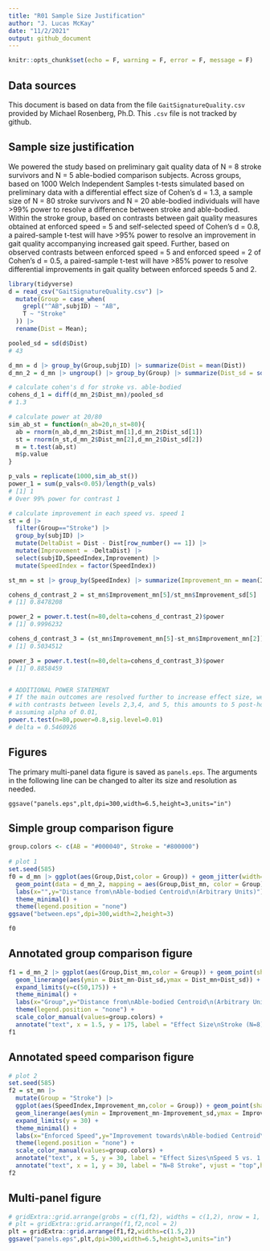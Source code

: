 ```yaml
---
title: "R01 Sample Size Justification"
author: "J. Lucas McKay"
date: "11/2/2021"
output: github_document
---
```


```r
knitr::opts_chunk$set(echo = F, warning = F, error = F, message = F)
```

## Data sources

This document is based on data from the file `GaitSignatureQuality.csv` provided by Michael Rosenberg, Ph.D.
This `.csv` file is not tracked by github.

## Sample size justification

We powered the study based on preliminary gait quality data of N = 8 stroke survivors and N = 5 able-bodied comparison subjects.
Across groups, based on 1000 Welch Independent Samples t-tests simulated based on preliminary data with a differential effect size of Cohen's d = 1.3,
a sample size of N = 80 stroke survivors and N = 20 able-bodied individuals will have >99% power to resolve a difference
between stroke and able-bodied.
Within the stroke group, based on contrasts between gait quality measures obtained at enforced speed = 5 and self-selected speed of Cohen's d = 0.8, a paired-sample t-test will have >95% power to resolve an improvement in gait quality accompanying increased gait speed.
Further, based on observed contrasts between enforced speed = 5 and enforced speed = 2 of Cohen's d = 0.5, a paired-sample t-test will have >85% power to resolve differential improvements in gait quality between enforced speeds 5 and 2.


```r
library(tidyverse)
d = read_csv("GaitSignatureQuality.csv") |> 
  mutate(Group = case_when(
    grepl("^AB",subjID) ~ "AB",
    T ~ "Stroke"
  )) |> 
  rename(Dist = Mean);

pooled_sd = sd(d$Dist)
# 43

d_mn = d |> group_by(Group,subjID) |> summarize(Dist = mean(Dist))
d_mn_2 = d_mn |> ungroup() |> group_by(Group) |> summarize(Dist_sd = sd(Dist), Dist_mn = mean(Dist))

# calculate cohen's d for stroke vs. able-bodied
cohens_d_1 = diff(d_mn_2$Dist_mn)/pooled_sd
# 1.3

# calculate power at 20/80
sim_ab_st = function(n_ab=20,n_st=80){
  ab = rnorm(n_ab,d_mn_2$Dist_mn[1],d_mn_2$Dist_sd[1])
  st = rnorm(n_st,d_mn_2$Dist_mn[2],d_mn_2$Dist_sd[2])
  m = t.test(ab,st)
  m$p.value
}

p_vals = replicate(1000,sim_ab_st())
power_1 = sum(p_vals<0.05)/length(p_vals)
# [1] 1
# Over 99% power for contrast 1

```
```r
# calculate improvement in each speed vs. speed 1
st = d |>
  filter(Group=="Stroke") |>
  group_by(subjID) |>
  mutate(DeltaDist = Dist - Dist[row_number() == 1]) |>
  mutate(Improvement = -DeltaDist) |> 
  select(subjID,SpeedIndex,Improvement) |> 
  mutate(SpeedIndex = factor(SpeedIndex))

st_mn = st |> group_by(SpeedIndex) |> summarize(Improvement_mn = mean(Improvement), Improvement_sd = sd(Improvement))

cohens_d_contrast_2 = st_mn$Improvement_mn[5]/st_mn$Improvement_sd[5]
# [1] 0.8478208

power_2 = power.t.test(n=80,delta=cohens_d_contrast_2)$power
# [1] 0.9996232

cohens_d_contrast_3 = (st_mn$Improvement_mn[5]-st_mn$Improvement_mn[2])/mean(st_mn$Improvement_sd[c(2,5)])
# [1] 0.5034512

power_3 = power.t.test(n=80,delta=cohens_d_contrast_3)$power
# [1] 0.8858459


# ADDITIONAL POWER STATEMENT
# If the main outcomes are resolved further to increase effect size, we can estimate the power to discriminate between all levels of enforced speed.
# with contrasts between levels 2,3,4, and 5, this amounts to 5 post-hoc tests. Performing these with Bonferroni correction will yield alpha = 0.05/5 = 0.01.
# assuming alpha of 0.01,
power.t.test(n=80,power=0.8,sig.level=0.01)
# delta = 0.5460926


```

## Figures

The primary multi-panel data figure is saved as `panels.eps`.
The arguments in the following line can be changed to alter its size and resolution as needed.

```
ggsave("panels.eps",plt,dpi=300,width=6.5,height=3,units="in")
```


## Simple group comparison figure
```r
group.colors <- c(AB = "#000040", Stroke = "#800000")
                  
# plot 1
set.seed(585)
f0 = d_mn |> ggplot(aes(Group,Dist,color = Group)) + geom_jitter(width=0.05) +
  geom_point(data = d_mn_2, mapping = aes(Group,Dist_mn, color = Group), shape =5, size = 6) +
  labs(x="",y="Distance from\nAble-bodied Centroid\n(Arbitrary Units)") +
  theme_minimal() +
  theme(legend.position = "none")
ggsave("between.eps",dpi=300,width=2,height=3)

f0
```

## Annotated group comparison figure
```r
f1 = d_mn_2 |> ggplot(aes(Group,Dist_mn,color = Group)) + geom_point(shape = 18, size = 6) +
  geom_linerange(aes(ymin = Dist_mn-Dist_sd,ymax = Dist_mn+Dist_sd)) +
  expand_limits(y=c(50,175)) +
  theme_minimal() +
  labs(x="Group",y="Distance from\nAble-bodied Centroid\n(Arbitrary Units)") +
  theme(legend.position = "none") +
  scale_color_manual(values=group.colors) +
  annotate("text", x = 1.5, y = 175, label = "Effect Size\nStroke (N=8)\nvs. AB (N=5)\nCohen's d = 1.3", vjust = "top")
f1
```

## Annotated speed comparison figure
```r
# plot 2
set.seed(585)
f2 = st_mn |> 
  mutate(Group = "Stroke") |> 
  ggplot(aes(SpeedIndex,Improvement_mn,color = Group)) + geom_point(shape = 18, size = 6) +
  geom_linerange(aes(ymin = Improvement_mn-Improvement_sd,ymax = Improvement_mn+Improvement_sd)) +
  expand_limits(y = 30) +
  theme_minimal() +
  labs(x="Enforced Speed",y="Improvement towards\nAble-bodied Centroid\n(Arbitrary Units)") +
  theme(legend.position = "none") +
  scale_color_manual(values=group.colors) +
  annotate("text", x = 5, y = 30, label = "Effect Sizes\nSpeed 5 vs. 1: d = 0.8\nSpeed 5 vs. 2: d = 0.5", vjust = "top") +
  annotate("text", x = 1, y = 30, label = "N=8 Stroke", vjust = "top",hjust="left")
f2
```

## Multi-panel figure
```r
# gridExtra::grid.arrange(grobs = c(f1,f2), widths = c(1,2), nrow = 1, ncol = 2)
# plt = gridExtra::grid.arrange(f1,f2,ncol = 2)
plt = gridExtra::grid.arrange(f1,f2,widths=c(1.5,2))
ggsave("panels.eps",plt,dpi=300,width=6.5,height=3,units="in")

```

